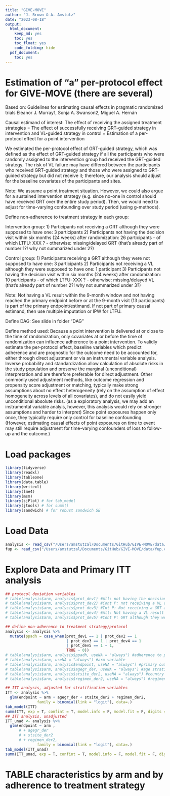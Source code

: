 ```yaml
---
title: "GIVE-MOVE"
author: "J. Brown & A. Amstutz"
date: "2023-08-18"
output:
  html_document:
    keep_md: yes
    toc: yes
    toc_float: yes
    code_folding: hide
  pdf_document:
    toc: yes
---
```


# Estimation of "a" per-protocol effect for GIVE-MOVE (there are several) 

Based on: 
Guidelines for estimating causal effects in pragmatic randomized trials
Eleanor J. Murray1, Sonja A. Swanson2, Miguel A. Hernán

Causal estimand of interest: The effect of receiving the assigned treatment strategies
= The effect of successfully receiving GRT-guided strategy in intervention and VL-guided strategy in control
= Estimation of a per-protocol effect for a point intervention

We estimated the per-protocol effect of GRT-guided strategy, which was defined as the effect of GRT-guided strategy if all the participants who were randomly assigned to the intervention group had received the GRT-guided strategy. The risk of VL failure may have differed between the participants who received GRT-guided strategy and those who were assigned to GRT-guided strategy but did not receive it; therefore, our analysis should adjust for the baseline covariates of the participants and sites.

Note: We assume a point treatment situation. However, we could also argue for a sustained intervention strategy (e.g. since no-one in control should have received GRT over the entire study period). Then, we would need to adjust for time-varying confounding over study period (using g-methods).

Define non-adherence to treatment strategy in each group:

Intervention group:
1) Participants not receiving a GRT although they were supposed to have one: 3 participants
2) Participants not having the decision visit within six months (24 weeks) after randomization: 26 participants
- of which LTFU: XXX ?
- otherwise: missing/delayed GRT (that's already part of number 1?! why not summarized under 2?)

Control group:
1) Participants receiving a GRT although they were not supposed to have one: 3 participants
2) Participants not receiving a VL although they were supposed to have one: 1 participant
3) Participants not having the decision visit within six months (24 weeks) after randomization: 10 participants
- of which LTFU: XXX ?
- otherwise: missing/delayed VL (that's already part of number 2?! why not summarized under 3?)

Note: Not having a VL result within the 9-month window and not having reached the primary endpoint before or at the 9-month visit (13 participants) is part of the primary endpoint/estimand. If not part of primary causal estimand, then use multiple imputation or IPW for LTFU.

Define DAG: See slide in folder "DAG"

Define method used:
Because a point intervention is delivered at or close to the time of randomization, only covariates at or before the time of randomization can influence adherence to a point intervention. To validly estimate the per-protocol effect, baseline variables which predict adherence and are prognostic for the outcome need to be accounted for, either through direct adjustment or via an instrumental variable analysis.
Inverse probability and standardization allow calculation of absolute risks in the study population and preserve the marginal (unconditional) interpretation and are therefore preferable for direct adjustment. 
Other commonly used adjustment methods, like outcome regression and propensity score adjustment or matching, typically make strong assumptions about no effect heterogeneity (rely on the assumption of effect homogeneity across levels of all covariates), and do not easily yield unconditional absolute risks.
(as a exploratory analysis, we may add an instrumental variable analyis, however, this analysis would rely on stronger assumptions and harder to interpret)
Since point exposures happen only once, they typically require only control for baseline confounding. (However, estimating causal effects of point exposures on time to event may still require adjustment for time-varying confounders of loss to follow-up and the outcome.)


# Load packages
```r
library(tidyverse)
library(readxl)
library(tableone)
library(data.table)
library(writexl)
library(lme4)
library(msm)
library(sjPlot) # for tab_model
library(jtools) # for summ()
library(sandwich) # for robust sandwich SE
```

# Load Data
```r
analysis <- read_csv("/Users/amstutzal/Documents/GitHub/GIVE-MOVE/data/analysis.csv")
fup <- read_csv("/Users/amstutzal/Documents/GitHub/GIVE-MOVE/data/fup.csv")

```

# Explore Data and Primary ITT analysis
```r
## protocol deviation variables
# table(analysis$arm, analysis$prot_dev1) #All: not having the decision visit within six months (24 weeks) after randomization
# table(analysis$arm, analysis$prot_dev2) #Cont P: not receiving a VL although was supposed to have one
# table(analysis$arm, analysis$prot_dev3) #Int P: Not receiving a GRT although they were supposed to have one
# table(analysis$arm, analysis$prot_dev4) #All: Not having a VL result within the 9-month window and not having reached the primary endpoint before or at the 9-month visit
# table(analysis$arm, analysis$prot_dev5) #Cont P: GRT although they were not supposed to have one

## define non-adherence to treatment strategy/protocol
analysis <- analysis %>%
  mutate(ppadh = case_when(prot_dev1 == 1 | prot_dev2 == 1
                           | prot_dev3 == 1 | prot_dev4 == 1
                           | prot_dev5 == 1 ~ 1,
                           TRUE ~ 0))
# table(analysis$arm, analysis$ppadh, useNA = "always") #adherence to protocol variable
# table(analysis$arm, useNA = "always") #arm variable
# table(analysis$arm, analysis$endpoint, useNA = "always") #primary outcome variable // no missing
# table(analysis$arm, analysis$agegr_der, useNA = "always") #age stratification variable
# table(analysis$arm, analysis$stsite_der2, useNA = "always") #country stratification variable
# table(analysis$arm, analysis$regimen_der2, useNA = "always") #regimen stratification variable

## ITT analysis, adjusted for stratification variables
ITT <- analysis %>% 
  glm(endpoint ~ arm + agegr_der + stsite_der2 + regimen_der2,
              family = binomial(link = "logit"), data=.)
tab_model(ITT)
summ(ITT, exp = T, confint = T, model.info = F, model.fit = F, digits = 3)
## ITT analysis, unadjusted
ITT_unad <- analysis %>% 
  glm(endpoint ~ arm ,
      # + agegr_der
      # + stsite_der2
      # + regimen_der2,
              family = binomial(link = "logit"), data=.)
tab_model(ITT_unad)
summ(ITT_unad, exp = T, confint = T, model.info = F, model.fit = F, digits = 3)

```
# TABLE characteristics by arm and by adherence to treatment strategy

```r

```

